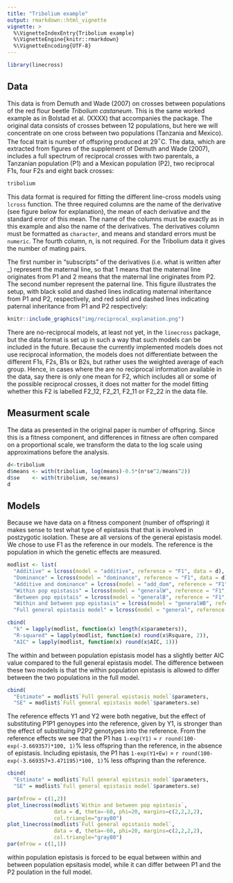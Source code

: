 ```yaml
---
title: "Tribolium example"
output: rmarkdown::html_vignette
vignette: >
  %\VignetteIndexEntry{Tribolium example}
  %\VignetteEngine{knitr::rmarkdown}
  %\VignetteEncoding{UTF-8}
---
```


```r
library(linecross)
```

## Data

This data is from Demuth and Wade (2007) on crosses between populations of the red flour beetle *Tribolium castaneum*. This is the same worked example as in Bolstad et al. (XXXX) that accompanies the package. The original data consists of crosses between 12 populations, but here we will concentrate on one cross between two populations (Tanzania and Mexico). The focal trait is number of offspring produced at 29$^\circ$C. The data, which are extracted from figures of the supplement of Demuth and Wade (2007), includes a full spectrum of reciprocal crosses with two parentals, a Tanzanian population (P1) and a Mexican population (P2), two reciprocal F1s, four F2s and eight back crosses:

```r
tribolium
```
This data format is required for fitting the different line-cross models using `lcross` function. The three required columns are the name of the derivative (see figure below for explanation), the mean of each derivative and the standard error of this mean. The name of the columns must be exactly as in this example and also the name of the derivatives. The derivatives column must be formatted as `character`, and means and standard errors must be `numeric`. The fourth column, n, is not required. For the Tribolium data it gives the number of mating pairs.

The first number in "subscripts" of the derivatives (i.e. what is written after _) represent the maternal line, so that 1 means that the maternal line originates from P1 and 2 means that the maternal line originates from P2. The second number represent the paternal line. This figure illustrates the setup, with black solid and dashed lines indicating maternal inheritance from P1 and P2, respectively, and red solid and dashed lines indicating paternal inheritance from P1 and P2 respectively:

```r
knitr::include_graphics("img/reciprocal_explanation.png")
```

There are no-reciprocal models, at least not yet, in the `linecross` package, but the data format is set up in such a way that such models can be included in the future. Because the currently implemented models does not use reciprocal information, the models does not differentiate between the different F1s, F2s, B1s or B2s, but rather uses the weighted average of each group. Hence, in cases where the are no reciprocal information available in the data, say there is only one mean for F2, which includes all or some of the possible reciprocal crosses, it does not matter for the model fitting whether this F2 is labelled F2_12, F2_21, F2_11 or F2_22 in the data file. 

## Measurment scale
The data as presented in the original paper is number of offspring. Since this is a fitness component, and differences in fitness are often compared on a proportional scale, we transform the data to the log scale using approximations before the analysis.

```r
d<-tribolium
d$means <- with(tribolium, log(means)-0.5*(n*se^2/means^2))
d$se    <- with(tribolium, se/means)
d
```
## Models
Because we have data on a fitness component (number of offspring) it makes sense to test what type of epistasis that that is involved in postzygotic isolation. These are all versions of the general epistasis model. We chose to use F1 as the reference in our models. The reference is the population in which the genetic effects are measured. 

```r
modlist <- list(
  "Additive" = lcross(model = "additive", reference = "F1", data = d),
  "Dominance" = lcross(model = "dominance", reference = "F1", data = d),
  "Additive and dominance" = lcross(model = "add_dom", reference = "F1", data = d),
  "Within pop epistasis" = lcross(model = "generalW", reference = "F1", data = d),
  "Between pop epistais" = lcross(model = "generalB", reference = "F1", data = d),
  "Within and between pop epistasis" = lcross(model = "generalWB", reference = "F1", data = d),
  "Full general epistasis model" = lcross(model = "general", reference = "F1", data = d))

cbind(
  "k" = lapply(modlist, function(x) length(x$parameters)),
  "R-squared" = lapply(modlist, function(x) round(x$Rsquare, 2)),
  "AIC" = lapply(modlist, function(x) round(x$AIC, 1)))
```
The within and between population epistasis model has a slightly better AIC value compared to the full general epistasis model. The difference between these two models is that the within population epistasis is allowed to differ between the two populations in the full model. 

```r
cbind(
  "Estimate" = modlist$`Full general epistasis model`$parameters,
  "SE" = modlist$`Full general epistasis model`$parameters.se)
```
The reference effects Y1 and Y2 were both negative, but the effect of substituting P1P1 genoypes into the reference, given by Y1, is stronger than the effect of substituing P2P2 genotypes into the reference. From the reference effects we see that the P1 has `1-exp(Y1) ` = `r round(100-exp(-3.669357)*100, 1)`\% less offspring than the reference, in the absence of epistasis. Including epistasis, the P1 has `1-exp(Y1+Ew) ` = `r round(100-exp(-3.669357+3.471195)*100, 1)`\% less offspring than the reference. 



```r
cbind(
  "Estimate" = modlist$`Full general epistasis model`$parameters,
  "SE" = modlist$`Full general epistasis model`$parameters.se)
```


```r
par(mfrow = c(1,2))
plot_linecross(modlist$`Within and between pop epistasis`,
               data = d, theta=-60, phi=20, margins=c(2,2,2,2),
               col.triangle="gray80")
plot_linecross(modlist$`Full general epistasis model`,
               data = d, theta=-60, phi=20, margins=c(2,2,2,2),
               col.triangle="gray80")
par(mfrow = c(1,1))
```








within population epistasis is forced to be equal between within and between population epsitasis model, while it can differ between P1 and the P2 poulation in the full model. 













